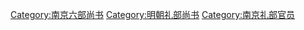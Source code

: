 [[Category:南京六部尚书|Category:南京六部尚书]]
[[Category:明朝礼部尚书|Category:明朝礼部尚书]]
[[Category:南京礼部官员|Category:南京礼部官员]]